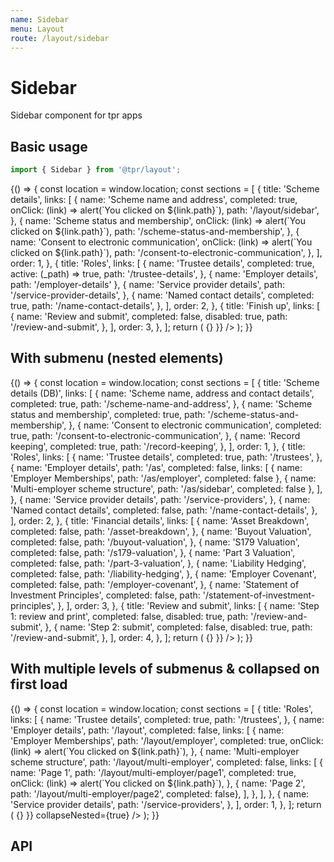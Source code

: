 ```yaml
---
name: Sidebar
menu: Layout
route: /layout/sidebar
---
```



# Sidebar

Sidebar component for tpr apps

## Basic usage

```js
import { Sidebar } from '@tpr/layout';
```

<Playground>
	{() => {
		const location = window.location;
		const sections = [
			{
				title: 'Scheme details',
				links: [
					{
						name: 'Scheme name and address',
						completed: true,
						onClick: (link) => alert(`You clicked on ${link.path}`),
						path: '/layout/sidebar',
					},
					{
						name: 'Scheme status and membership',
						onClick: (link) => alert(`You clicked on ${link.path}`),
						path: '/scheme-status-and-membership',
					},
					{
						name: 'Consent to electronic communication',
						onClick: (link) => alert(`You clicked on ${link.path}`),
						path: '/consent-to-electronic-communication',
					},
				],
				order: 1,
			},
			{
				title: 'Roles',
				links: [
					{
						name: 'Trustee details',
						completed: true,
						active: (_path) => true,
						path: '/trustee-details',
					},
					{ name: 'Employer details', path: '/employer-details' },
					{
						name: 'Service provider details',
						path: '/service-provider-details',
					},
					{
						name: 'Named contact details',
						completed: true,
						path: '/name-contact-details',
					},
				],
				order: 2,
			},
			{
				title: 'Finish up',
				links: [
					{
						name: 'Review and submit',
						completed: false,
						disabled: true,
						path: '/review-and-submit',
					},
				],
				order: 3,
			},
		];
		return (
			<Sidebar
				title="Scheme return home"
				sections={sections}
				maintenanceMode={false}
				matchPath={matchPath}
				location={location}
				history={{ push: () => {} }}
			/>
		);
	}}
</Playground>

## With submenu (nested elements)

<Playground>
	{() => {
		const location = window.location;
		const sections = [
    {
      title: 'Scheme details (DB)',
      links: [
        {
          name: 'Scheme name, address and contact details',
          completed: true,
          path: '/scheme-name-and-address',
        },
        {
          name: 'Scheme status and membership',
          completed: true,
          path: '/scheme-status-and-membership',
        },
        {
          name: 'Consent to electronic communication',
          completed: true,
          path: '/consent-to-electronic-communication',
        },
        {
          name: 'Record keeping',
          completed: true,
          path: '/record-keeping',
        },
      ],
      order: 1,
    },
    {
      title: 'Roles',
      links: [
        {
          name: 'Trustee details',
          completed: true,
          path: '/trustees',
        },
        { 
          name: 'Employer details', 
          path: '/as', 
          completed: false,
          links: [
            { name: 'Employer Memberships', path: '/as/employer', completed: false },
            { name: 'Multi-employer scheme structure', path: '/as/sidebar', completed: false },
          ],
        },
        {
          name: 'Service provider details',
          path: '/service-providers',
        },
        {
          name: 'Named contact details',
          completed: false,
          path: '/name-contact-details',
        },
      ],
      order: 2,
    },
    {
      title: 'Financial details',
      links: [
        {
          name: 'Asset Breakdown',
          completed: false,
          path: '/asset-breakdown',
        },
        {
          name: 'Buyout Valuation',
          completed: false,
          path: '/buyout-valuation',
        },
        {
          name: 'S179 Valuation',
          completed: false,
          path: '/s179-valuation',
        },
        {
          name: 'Part 3 Valuation',
          completed: false,
          path: '/part-3-valuation',
        },
        {
          name: 'Liability Hedging',
          completed: false,
          path: '/liability-hedging',
        },
        {
          name: 'Employer Covenant',
          completed: false,
          path: '/employer-covenant',
        },
        {
          name: 'Statement of Investment Principles',
          completed: false,
          path: '/statement-of-investment-principles',
        },
      ],
      order: 3,
    },
    {
      title: 'Review and submit',
      links: [
        {
          name: 'Step 1: review and print',
          completed: false,
          disabled: true,
          path: '/review-and-submit',
        },
        {
          name: 'Step 2: submit',
          completed: false,
          disabled: true,
          path: '/review-and-submit',
        },
      ],
      order: 4,
    },
  ];
    return (
    	<Sidebar
    		title="Scheme return home"
    		sections={sections}
    		maintenanceMode={false}
    		matchPath={matchPath}
    		location={location}
    		history={{ push: () => {} }}
    	/>
    );
  }}
</Playground>

## With multiple levels of submenus & collapsed on first load

<Playground>
	{() => {
		const location = window.location;
		const sections = [
    {
      title: 'Roles',
      links: [
        {
          name: 'Trustee details',
          completed: true,
          path: '/trustees',
        },
        { 
          name: 'Employer details', 
          path: '/layout', 
          completed: false,
          links: [
            { 
              name: 'Employer Memberships', 
              path: '/layout/employer', 
              completed: true,
						  onClick: (link) => alert(`You clicked on ${link.path}`),
            },
            { 
              name: 'Multi-employer scheme structure', 
              path: '/layout/multi-employer', 
              completed: false,
              links: [
                { 
                  name: 'Page 1', 
                  path: '/layout/multi-employer/page1', 
                  completed: true,
						      onClick: (link) => alert(`You clicked on ${link.path}`),
                },
                { name: 'Page 2', path: '/layout/multi-employer/page2', completed: false},
              ],
            },
          ],
        },
        {
          name: 'Service provider details',
          path: '/service-providers',
        },
      ],
      order: 1,
    },
  ];
    return (
    	<Sidebar
    		title="Scheme return home"
    		sections={sections}
    		maintenanceMode={false}
    		matchPath={matchPath}
    		location={location}
    		history={{ push: () => {} }}
        collapseNested={true}
    	/>
    );
  }}
</Playground>

## API

<Props of={Sidebar} />
